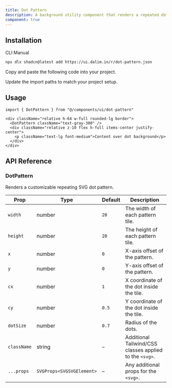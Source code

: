 ```yaml
---
title: Dot Pattern
description: A background utility component that renders a repeated dot pattern using SVG `<pattern>`. Useful for decorative backgrounds or UI sections.
component: true 
---
```


<ComponentPreview
  name="dot-pattern-default"
  className="[&_.preview>[data-orientation=vertical]]:sm:max-w-[90%] **:[.preview]:min-h-[300px]"
  description="A customizable SVG dot pattern background."
  align="start"
/>

<ComponentPreview
  name="dot-pattern-custom"
  className="[&_.preview>[data-orientation=vertical]]:sm:max-w-[90%] **:[.preview]:min-h-[300px]"
  description="A customizable SVG dot pattern background."
  align="start"
/>


## Installation

<CodeTabs>

<TabsList>
  <TabsTrigger value="cli">CLI</TabsTrigger>
  <TabsTrigger value="manual">Manual</TabsTrigger>
</TabsList>

<TabsContent value="cli">

```bash
npx dlx shadcn@latest add https://ui.dalim.in/r/dot-pattern.json
```

</TabsContent>

<TabsContent value="manual">

<Steps>

<Step>Copy and paste the following code into your project.</Step>

<ComponentSource name="dot-pattern" title="components/ui/dot-pattern.tsx" />

<Step>Update the import paths to match your project setup.</Step>

</Steps>

</TabsContent>

</CodeTabs>

## Usage

```tsx showLineNumbers
import { DotPattern } from "@/components/ui/dot-pattern"
```

```tsx showLineNumbers
<div className="relative h-64 w-full rounded-lg border">
  <DotPattern className="text-gray-300" />
  <div className="relative z-10 flex h-full items-center justify-center">
    <p className="text-lg font-medium">Content over dot background</p>
  </div>
</div>
```

## API Reference

### DotPattern

Renders a customizable repeating SVG dot pattern.

| Prop        | Type     | Default | Description |
|-------------|----------|---------|-------------|
| `width`     | number   | `20`    | The width of each pattern tile. |
| `height`    | number   | `20`    | The height of each pattern tile. |
| `x`         | number   | `0`     | X-axis offset of the pattern. |
| `y`         | number   | `0`     | Y-axis offset of the pattern. |
| `cx`        | number   | `1`     | X coordinate of the dot inside the tile. |
| `cy`        | number   | `0.5`   | Y coordinate of the dot inside the tile. |
| `dotSize`   | number   | `0.7`   | Radius of the dots. |
| `className` | string   | –       | Additional Tailwind/CSS classes applied to the `<svg>`. |
| `...props`  | `SVGProps<SVGSVGElement>` | – | Any additional props for the `<svg>`. |

